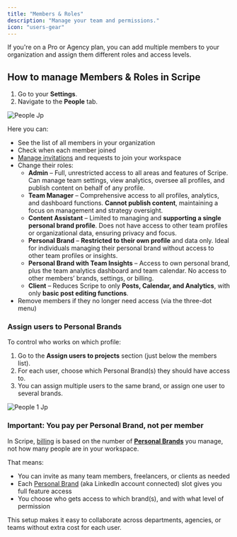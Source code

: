 ```yaml
---
title: "Members & Roles"
description: "Manage your team and permissions."
icon: "users-gear"
---
```


If you're on a Pro or Agency plan, you can add multiple members to your organization and assign them different roles and access levels.

## How to manage Members & Roles in Scripe

1. Go to your **Settings**.
2. Navigate to the **People** tab.

![People Jp](/images/people.jpg)

Here you can:

- See the list of all members in your organization
- Check when each member joined
- [Manage invitations](/team-plan/invite) and requests to join your workspace
- Change their roles:
  - **Admin** – Full, unrestricted access to all areas and features of Scripe. Can manage team settings, view analytics, oversee all profiles, and publish content on behalf of any profile.
  - **Team Manager** – Comprehensive access to all profiles, analytics, and dashboard functions. **Cannot publish content**, maintaining a focus on management and strategy oversight.
  - **Content Assistant** – Limited to managing and **supporting a single personal brand profile**. Does not have access to other team profiles or organizational data, ensuring privacy and focus.
  - **Personal Brand** – **Restricted to their own profile** and data only. Ideal for individuals managing their personal brand without access to other team profiles or insights.
  - **Personal Brand with Team Insights** – Access to own personal brand, plus the team analytics dashboard and team calendar. No access to other members’ brands, settings, or billing.
  - **Client** – Reduces Scripe to only **Posts, Calendar, and Analytics**, with only **basic post editing functions**.
- Remove members if they no longer need access (via the three-dot menu)

### Assign users to Personal Brands

To control who works on which profile:

1. Go to the **Assign users to projects** section (just below the members list).
2. For each user, choose which Personal Brand(s) they should have access to.
3. You can assign multiple users to the same brand, or assign one user to several brands.

![People 1 Jp](/images/people-1.jpg)

### Important: You pay per Personal Brand, not per member

In Scripe, [billing](/administration/billing) is based on the number of [**Personal Brands**](/account/personalbrand) you manage, not how many people are in your workspace.

That means:

- You can invite as many team members, freelancers, or clients as needed
- Each [Personal Brand](/account/personalbrand) (aka LinkedIn account connected) slot gives you full feature access
- You choose who gets access to which brand(s), and with what level of permission

This setup makes it easy to collaborate across departments, agencies, or teams without extra cost for each user.